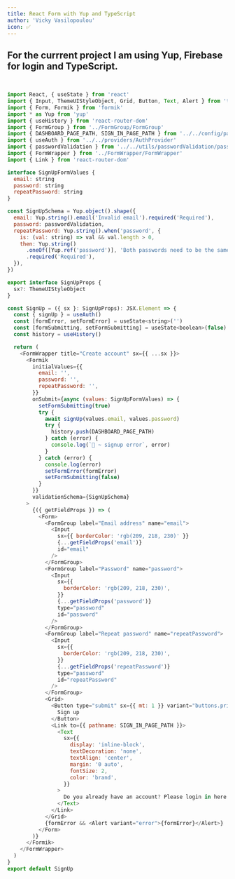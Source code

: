 ```yaml
---
title: React Form with Yup and TypeScript
author: 'Vicky Vasilopoulou'
icon: ✅
---
```


## For the currrent project I am using Yup, Firebase for login and TypeScript.

```js


import React, { useState } from 'react'
import { Input, ThemeUIStyleObject, Grid, Button, Text, Alert } from 'theme-ui'
import { Form, Formik } from 'formik'
import * as Yup from 'yup'
import { useHistory } from 'react-router-dom'
import { FormGroup } from '../FormGroup/FormGroup'
import { DASHBOARD_PAGE_PATH, SIGN_IN_PAGE_PATH } from '../../config/paths'
import { useAuth } from '../../providers/AuthProvider'
import { passwordValidation } from '../../utils/passwordValidation/passwordValidation'
import { FormWrapper } from '../FormWrapper/FormWrapper'
import { Link } from 'react-router-dom'

interface SignUpFormValues {
  email: string
  password: string
  repeatPassword: string
}

const SignUpSchema = Yup.object().shape({
  email: Yup.string().email('Invalid email').required('Required'),
  password: passwordValidation,
  repeatPassword: Yup.string().when('password', {
    is: (val: string) => val && val.length > 0,
    then: Yup.string()
      .oneOf([Yup.ref('password')], 'Both passwords need to be the same')
      .required('Required'),
  }),
})

export interface SignUpProps {
  sx?: ThemeUIStyleObject
}

const SignUp = ({ sx }: SignUpProps): JSX.Element => {
  const { signUp } = useAuth()
  const [formError, setFormError] = useState<string>('')
  const [formSubmitting, setFormSubmitting] = useState<boolean>(false)
  const history = useHistory()

  return (
    <FormWrapper title="Create account" sx={{ ...sx }}>
      <Formik
        initialValues={{
          email: '',
          password: '',
          repeatPassword: '',
        }}
        onSubmit={async (values: SignUpFormValues) => {
          setFormSubmitting(true)
          try {
            await signUp(values.email, values.password)
            try {
              history.push(DASHBOARD_PAGE_PATH)
            } catch (error) {
              console.log(`🚀 ~ signup error`, error)
            }
          } catch (error) {
            console.log(error)
            setFormError(formError)
            setFormSubmitting(false)
          }
        }}
        validationSchema={SignUpSchema}
      >
        {({ getFieldProps }) => (
          <Form>
            <FormGroup label="Email address" name="email">
              <Input
                sx={{ borderColor: 'rgb(209, 218, 230)' }}
                {...getFieldProps('email')}
                id="email"
              />
            </FormGroup>
            <FormGroup label="Password" name="password">
              <Input
                sx={{
                  borderColor: 'rgb(209, 218, 230)',
                }}
                {...getFieldProps('password')}
                type="password"
                id="password"
              />
            </FormGroup>
            <FormGroup label="Repeat password" name="repeatPassword">
              <Input
                sx={{
                  borderColor: 'rgb(209, 218, 230)',
                }}
                {...getFieldProps('repeatPassword')}
                type="password"
                id="repeatPassword"
              />
            </FormGroup>
            <Grid>
              <Button type="submit" sx={{ mt: 1 }} variant="buttons.primary">
                Sign up
              </Button>
              <Link to={{ pathname: SIGN_IN_PAGE_PATH }}>
                <Text
                  sx={{
                    display: 'inline-block',
                    textDecoration: 'none',
                    textAlign: 'center',
                    margin: '0 auto',
                    fontSize: 2,
                    color: 'brand',
                  }}
                >
                  Do you already have an account? Please login in here.
                </Text>
              </Link>
            </Grid>
            {formError && <Alert variant="error">{formError}</Alert>}
          </Form>
        )}
      </Formik>
    </FormWrapper>
  )
}
export default SignUp
```
